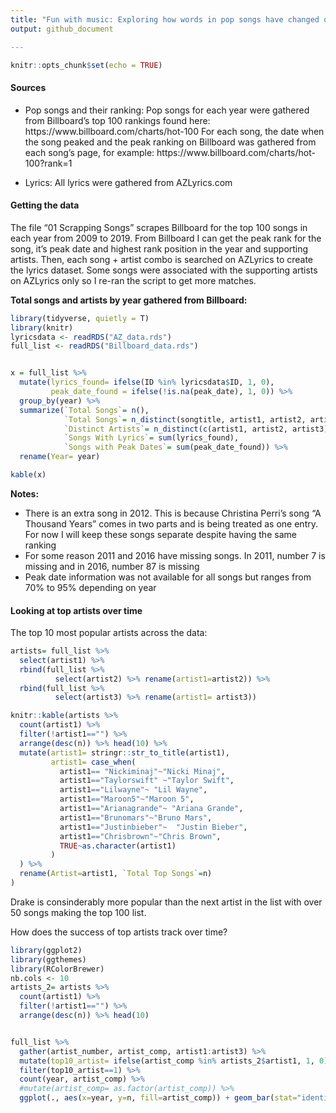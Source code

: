 ```yaml
---
title: "Fun with music: Exploring how words in pop songs have changed over time"
output: github_document

---
```

```r
knitr::opts_chunk$set(echo = TRUE)
```
#### Sources

* Pop songs and their ranking: Pop songs for each year were gathered from Billboard's top 100 rankings found here: https://www.billboard.com/charts/hot-100
For each song, the date when the song peaked and the peak ranking on Billboard was gathered from each song's page, for example: https://www.billboard.com/charts/hot-100?rank=1

* Lyrics: All lyrics were gathered from AZLyrics.com

#### Getting the data

The file "01 Scrapping Songs" scrapes Billboard for the top 100 songs in each year from 2009 to 2019. From Billboard I can get the peak rank for the song, it's peak date and highest rank position in the year and supporting artists.
Then, each song + artist combo is searched on AZLyrics to create the lyrics dataset. Some songs were associated with the supporting artists on AZLyrics only so I re-ran the script to get more matches.

**Total songs and artists by year gathered from Billboard:** 


```r

library(tidyverse, quietly = T)
library(knitr)
lyricsdata <- readRDS("AZ_data.rds")
full_list <- readRDS("Billboard_data.rds")


x = full_list %>% 
  mutate(lyrics_found= ifelse(ID %in% lyricsdata$ID, 1, 0),
         peak_date_found = ifelse(!is.na(peak_date), 1, 0)) %>% 
  group_by(year) %>% 
  summarize(`Total Songs`= n(), 
            `Total Songs`= n_distinct(songtitle, artist1, artist2, artist3),
            `Distinct Artists`= n_distinct(c(artist1, artist2, artist3)),
            `Songs With Lyrics`= sum(lyrics_found),
            `Songs with Peak Dates`= sum(peak_date_found)) %>% 
  rename(Year= year)

kable(x) 
```

**Notes:** 

* There is an extra song in 2012. This is because Christina Perri's song "A Thousand Years" comes in two parts and is being treated as one entry. For now I will keep these songs separate despite having the same ranking
* For some reason 2011 and 2016 have missing songs. In 2011, number 7 is missing and in 2016, number 87 is missing
* Peak date information was not available for all songs but ranges from 70% to 95% depending on year

#### Looking at top artists over time

The top 10 most popular artists across the data:

```r

artists= full_list %>% 
  select(artist1) %>% 
  rbind(full_list %>% 
          select(artist2) %>% rename(artist1=artist2)) %>% 
  rbind(full_list %>% 
          select(artist3) %>% rename(artist1= artist3))

knitr::kable(artists %>% 
  count(artist1) %>% 
  filter(!artist1=="") %>% 
  arrange(desc(n)) %>% head(10) %>% 
  mutate(artist1= stringr::str_to_title(artist1),
         artist1= case_when(
           artist1== "Nickiminaj"~"Nicki Minaj",
           artist1=="Taylorswift" ~"Taylor Swift",
           artist1=="Lilwayne"~ "Lil Wayne",
           artist1=="Maroon5"~"Maroon 5",
           artist1=="Arianagrande"~ "Ariana Grande",
           artist1=="Brunomars"~"Bruno Mars",
           artist1=="Justinbieber"~  "Justin Bieber",
           artist1=="Chrisbrown"~"Chris Brown",
           TRUE~as.character(artist1)
         )
  ) %>% 
  rename(Artist=artist1, `Total Top Songs`=n)
)

```


Drake is consinderably more popular than the next artist in the list with over 50 songs making the top 100 list.

How does the success of top artists track over time?

```r
library(ggplot2)
library(ggthemes)
library(RColorBrewer)
nb.cols <- 10
artists_2= artists %>%
  count(artist1) %>% 
  filter(!artist1=="") %>% 
  arrange(desc(n)) %>% head(10)


full_list %>% 
  gather(artist_number, artist_comp, artist1:artist3) %>% 
  mutate(top10_artist= ifelse(artist_comp %in% artists_2$artist1, 1, 0)) %>% 
  filter(top10_artist==1) %>% 
  count(year, artist_comp) %>% 
  #mutate(artist_comp= as.factor(artist_comp)) %>% 
  ggplot(., aes(x=year, y=n, fill=artist_comp)) + geom_bar(stat="identity", position= "stack") + scale_fill_tableau(palette = "Tableau 10") +theme_gdocs() 

  ```